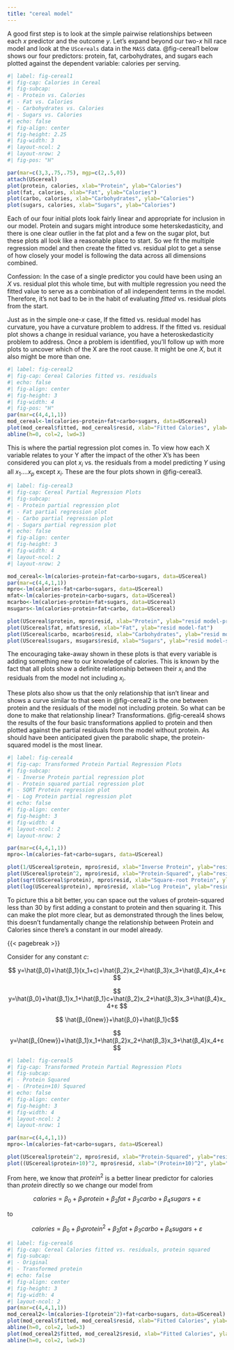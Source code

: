 ```yaml
---
title: "cereal model"
---
```


A good first step is to look at the simple pairwise relationships between each $x$ predictor and the outcome $y$. Let's expand beyond our two-$x$ hill race model and look at the `UScereals` data in the `MASS` data. @fig-cereal1 below shows our four predictors: protein, fat, carbohydrates, and sugars each plotted against the dependent variable: calories per serving.

```r
#| label: fig-cereal1
#| fig-cap: Calories in Cereal
#| fig-subcap: 
#| - Protein vs. Calories
#| - Fat vs. Calories
#| - Carbohydrates vs. Calories
#| - Sugars vs. Calories
#| echo: false
#| fig-align: center
#| fig-height: 2.25
#| fig-width: 3
#| layout-ncol: 2
#| layout-nrow: 2
#| fig-pos: "H"

par(mar=c(3,3,.75,.75), mgp=c(2,.5,0))
attach(UScereal)
plot(protein, calories, xlab="Protein", ylab="Calories")
plot(fat, calories, xlab="Fat", ylab="Calories")
plot(carbo, calories, xlab="Carbohydrates", ylab="Calories")
plot(sugars, calories, xlab="Sugars", ylab="Calories")
```

Each of our four initial plots look fairly linear and appropriate for inclusion in our model. Protein and sugars might introduce some heterskedasticity, and there is one clear outlier in the fat plot and a few on the sugar plot, but these plots all look like a reasonable place to start. So we fit the multiple regression model and then create the fitted vs. residual plot to get a sense of how closely your model is following the data across all dimensions combined.

Confession: In the case of a single predictor you could have been using an $X$ vs. residual plot this whole time, but with multiple regression you need the fitted value to serve as a combination of all independent terms in the model. Therefore, it's not bad to be in the habit of evaluating *fitted* vs. residual plots from the start.

Just as in the simple one-$x$ case, If the fitted vs. residual model has curvature, you have a curvature problem to address. If the fitted vs. residual plot shows a change in residual variance, you have a heteroskedasticity problem to address. Once a problem is identified, you'll follow up with more plots to uncover which of the X are the root cause. It might be one $X$, but it also might be more than one.

```r
#| label: fig-cereal2
#| fig-cap: Cereal Calories fitted vs. residuals
#| echo: false
#| fig-align: center
#| fig-height: 3
#| fig-width: 4
#| fig-pos: "H"
par(mar=c(4,4,1,1))
mod_cereal<-lm(calories~protein+fat+carbo+sugars, data=UScereal)
plot(mod_cereal$fitted, mod_cereal$resid, xlab="Fitted Calories", ylab="Model Residuals")
abline(h=0, col=2, lwd=3)
```

This is where the partial regression plot comes in. To view how each X variable relates to your Y after the impact of the other X's has been considered you can plot $x_i$ vs. the residuals from a model predicting $Y$ using all $x_1....x_p$ except $x_i$. These are the four plots shown in @fig-cereal3.

```r
#| label: fig-cereal3
#| fig-cap: Cereal Partial Regression Plots
#| fig-subcap: 
#| - Protein partial regression plot
#| - Fat partial regression plot
#| - Carbo partial regression plot
#| - Sugars partial regression plot
#| echo: false
#| fig-align: center
#| fig-height: 3
#| fig-width: 4
#| layout-ncol: 2
#| layout-nrow: 2

mod_cereal<-lm(calories~protein+fat+carbo+sugars, data=UScereal)
par(mar=c(4,4,1,1))
mpro<-lm(calories~fat+carbo+sugars, data=UScereal)
mfat<-lm(calories~protein+carbo+sugars, data=UScereal)
mcarbo<-lm(calories~protein+fat+sugars, data=UScereal)
msugars<-lm(calories~protein+fat+carbo, data=UScereal)

plot(UScereal$protein, mpro$resid, xlab="Protein", ylab="resid model-protein")
plot(UScereal$fat, mfat$resid, xlab="Fat", ylab="resid model-fat")
plot(UScereal$carbo, mcarbo$resid, xlab="Carbohydrates", ylab="resid model-carbo")
plot(UScereal$sugars, msugars$resid, xlab="Sugars", ylab="resid model-sugars")

```

The encouraging take-away shown in these plots is that every variable is adding something new to our knowledge of calories. This is known by the fact that all plots show a definite relationship between their $x_i$ and the residuals from the model not including $x_i$.

These plots also show us that the only relationship that isn't linear and shows a curve similar to that seen in @fig-cereal2 is the one between protein and the residuals of the model not including protein. So what can be done to make that relationship linear? Transformations. @fig-cereal4 shows the results of the four basic transformations applied to protein and then plotted against the partial residuals from the model without protein. As should have been anticipated given the parabolic shape, the protein-squared model is the most linear.

```r
#| label: fig-cereal4
#| fig-cap: Transformed Protein Partial Regression Plots
#| fig-subcap: 
#| - Inverse Protein partial regression plot
#| - Protein squared partial regression plot
#| - SQRT Protein regression plot
#| - Log Protein partial regression plot
#| echo: false
#| fig-align: center
#| fig-height: 3
#| fig-width: 4
#| layout-ncol: 2
#| layout-nrow: 2

par(mar=c(4,4,1,1))
mpro<-lm(calories~fat+carbo+sugars, data=UScereal)

plot(1/UScereal$protein, mpro$resid, xlab="Inverse Protein", ylab="resid model-protein")
plot(UScereal$protein^2, mpro$resid, xlab="Protein-Squared", ylab="resid model-protein")
plot(sqrt(UScereal$protein), mpro$resid, xlab="Square-root Protein", ylab="resid model-protein")
plot(log(UScereal$protein), mpro$resid, xlab="Log Protein", ylab="resid model-protein")

```

To picture this a bit better, you can space out the values of protein-squared less than 30 by first adding a constant to protein and then squaring it. This can make the plot more clear, but as demonstrated through the lines below, this doesn't fundamentally change the relationship between Protein and Calories since there's a constant in our model already.

{{< pagebreak >}}

Consider for any constant $c$:

$$
y=\hat{β_0}+\hat{β_1}(x_1+c)+\hat{β_2}x_2+\hat{β_3}x_3+\hat{β_4}x_4+ε
$$

$$
y=\hat{β_0}+\hat{β_1}x_1+\hat{β_1}c+\hat{β_2}x_2+\hat{β_3}x_3+\hat{β_4}x_4+ε
$$

$$
\hat{β_{0new}}+\hat{β_0}+\hat{β_1}c$$

$$
y=\hat{β_{0new}}+\hat{β_1}x_1+\hat{β_2}x_2+\hat{β_3}x_3+\hat{β_4}x_4+ε
$$

```r
#| label: fig-cereal5
#| fig-cap: Transformed Protein Partial Regression Plots
#| fig-subcap: 
#| - Protein Squared
#| - (Protein+10) Squared
#| echo: false
#| fig-align: center
#| fig-height: 3
#| fig-width: 4
#| layout-ncol: 2
#| layout-nrow: 1

par(mar=c(4,4,1,1))
mpro<-lm(calories~fat+carbo+sugars, data=UScereal)

plot(UScereal$protein^2, mpro$resid, xlab="Protein-Squared", ylab="resid model-protein")
plot((UScereal$protein+10)^2, mpro$resid, xlab="(Protein+10)^2", ylab="resid model-protein")
```

From here, we know that $protein^2$ is a better linear predictor for calories than $protein$ directly so we change our model from

$$
calories=β_0+β_1protein+β_2fat+β_3carbo+β_4sugars+ε
$$

to

$$
calories=β_0+β_1protein^2+β_2fat+β_3carbo+β_4sugars+ε
$$

```r
#| label: fig-cereal6
#| fig-cap: Cereal Calories fitted vs. residuals, protein squared
#| fig-subcap: 
#| - Original
#| - Transformed protein
#| echo: false
#| fig-align: center
#| fig-height: 3
#| fig-width: 4
#| layout-ncol: 2
par(mar=c(4,4,1,1))
mod_cereal2<-lm(calories~I(protein^2)+fat+carbo+sugars, data=UScereal)
plot(mod_cereal$fitted, mod_cereal$resid, xlab="Fitted Calories", ylab="Model Residuals")
abline(h=0, col=2, lwd=3)
plot(mod_cereal2$fitted, mod_cereal2$resid, xlab="Fitted Calories", ylab="Model Residuals")
abline(h=0, col=2, lwd=3)
```
